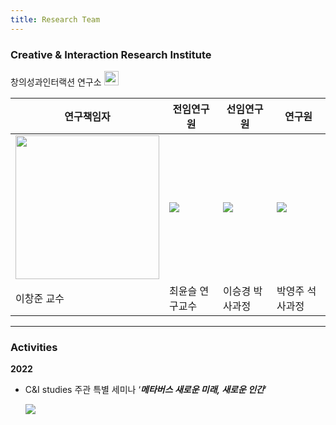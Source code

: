 ```yaml
---
title: Research Team
---
```


### Creative & Interaction Research Institute

창의성과인터랙션 연구소 [![](img/insta.png){width="23"}](https://www.instagram.com/creativity_interaction/)

| 연구책임자                               | 전임연구원      | 선임연구원      | 연구원          |
|------------------------------------------|-----------------|-----------------|-----------------|
| ![](img/profile_cj_lee.jpg){width="230"} | ![](img/ys.jpg) | ![](img/sk.jpg) | ![](img/yj.jpg) |
| 이창준 교수                              | 최윤슬 연구교수 | 이승경 박사과정 | 박영주 석사과정 |

------------------------------------------------------------------------

### Activities

**2022**

-   C&I studies 주관 특별 세미나 '***메타버스 새로운 미래, 새로운 인간***'

    ![](img/ci_2022.jpg)
